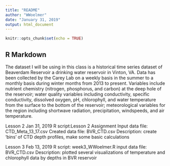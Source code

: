 ```yaml
---
title: "README"
author: "WWoelmer"
date: "January 31, 2019"
output: html_document
---
```


```r
knitr::opts_chunk$set(echo = TRUE)
```

## R Markdown

The dataset I will be using in this class is a historical time series dataset of Beaverdam Reservoir a drinking water reservoir in Vinton, VA. Data has been collected by the Carey Lab on a weekly basis in the summer to a monthly basis during winter months from 2013 to present. Variables include nutrient chemistry (nitrogen, phosphorus, and carbon) at the deep hole of the reservoir; water quality variables including conductivity, specific conductivity, dissolved oxygen, pH, chlorophyll, and water temperature from the surface to the bottom of the reservoir; meteorological variables for the region including shortwave radiation, precipitation, windspeeds, and air temperature. 




Lesson 2 Jan 31, 2019
R script:Lesson 2 Assignment
Input data file: CTD_Meta_13_17.csv
Created data file: BVR_CTD.csv
Description: create 'bins' of CTD depth profiles, make some basic calculations


Lesson 3 Feb 13, 2019
R script: week3_WWoelmer.R
input data file: BVR_CTD.csv
Description: plotted several visualizations of temperature and chlorophyll data by depths in BVR reservoir